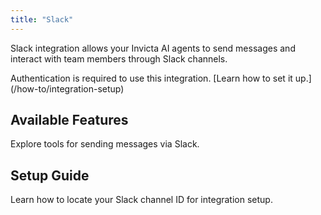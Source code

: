 ```yaml
---
title: "Slack"
---
```


Slack integration allows your Invicta AI agents to send messages and interact with team members through Slack channels.

<Note>
  Authentication is required to use this integration. [Learn how to set it
  up.](/how-to/integration-setup)
</Note>

## Available Features

<CardGroup cols={2}>
  <Card
    title="Slack Tools"
    icon="comment"
    href="/tools/email-&-communication-tools#slack-send-message"
  >
    Explore tools for sending messages via Slack.
  </Card>
</CardGroup>

## Setup Guide

<CardGroup cols={2}>
  <Card
    title="Finding Channel ID"
    icon="circle-question"
    href="/how-to/finding-ids/slack-channelid"
  >
    Learn how to locate your Slack channel ID for integration setup.
  </Card>
</CardGroup>
